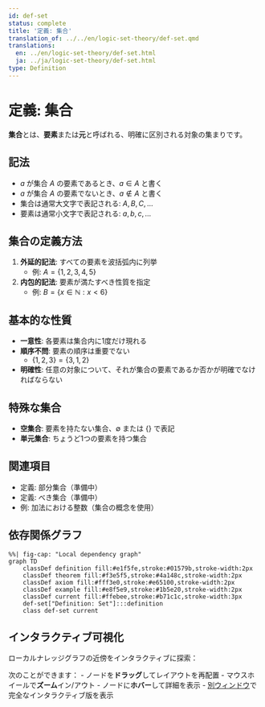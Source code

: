 ```yaml
---
id: def-set
status: complete
title: '定義: 集合'
translation_of: ../../en/logic-set-theory/def-set.qmd
translations:
  en: ../en/logic-set-theory/def-set.html
  ja: ../ja/logic-set-theory/def-set.html
type: Definition
---
```


# 定義: 集合 {#def-set}

**集合**とは、**要素**または**元**と呼ばれる、明確に区別される対象の集まりです。

## 記法

- $a$ が集合 $A$ の要素であるとき、$a \in A$ と書く
- $a$ が集合 $A$ の要素でないとき、$a \notin A$ と書く
- 集合は通常大文字で表記される: $A, B, C, \ldots$
- 要素は通常小文字で表記される: $a, b, c, \ldots$

## 集合の定義方法

1. **外延的記法**: すべての要素を波括弧内に列挙
   - 例: $A = \{1, 2, 3, 4, 5\}$

2. **内包的記法**: 要素が満たすべき性質を指定
   - 例: $B = \{x \in \mathbb{N} : x < 6\}$

## 基本的な性質

- **一意性**: 各要素は集合内に1度だけ現れる
- **順序不問**: 要素の順序は重要でない
  - $\{1, 2, 3\} = \{3, 1, 2\}$
- **明確性**: 任意の対象について、それが集合の要素であるか否かが明確でなければならない

## 特殊な集合

- **空集合**: 要素を持たない集合、$\emptyset$ または $\{\}$ で表記
- **単元集合**: ちょうど1つの要素を持つ集合

## 関連項目

- 定義: 部分集合（準備中）
- 定義: べき集合（準備中）
- 例: 加法における整数（集合の概念を使用）

## 依存関係グラフ

```mermaid
%%| fig-cap: "Local dependency graph"
graph TD
    classDef definition fill:#e1f5fe,stroke:#01579b,stroke-width:2px
    classDef theorem fill:#f3e5f5,stroke:#4a148c,stroke-width:2px
    classDef axiom fill:#fff3e0,stroke:#e65100,stroke-width:2px
    classDef example fill:#e8f5e9,stroke:#1b5e20,stroke-width:2px
    classDef current fill:#ffebee,stroke:#b71c1c,stroke-width:3px
    def-set["Definition: Set"]:::definition
    class def-set current
```

## インタラクティブ可視化

ローカルナレッジグラフの近傍をインタラクティブに探索：

::: {.graph-viz data-id="def-set" data-width="700" data-height="500"}
:::

次のことができます：
- ノードを**ドラッグ**してレイアウトを再配置
- マウスホイールで**ズーム**イン/アウト
- ノードに**ホバー**して詳細を表示
- [別ウィンドウ](../../output/interactive/def-set.html){target="_blank"}で完全なインタラクティブ版を表示
